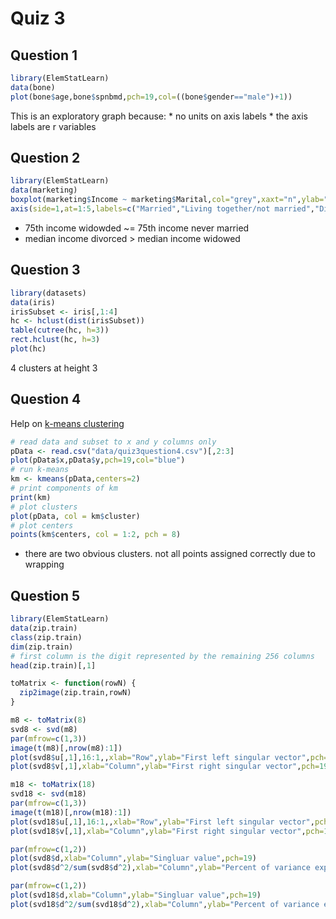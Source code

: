 Quiz 3
========================================================

Question 1
----------

```r
library(ElemStatLearn)
data(bone)
plot(bone$age,bone$spnbmd,pch=19,col=((bone$gender=="male")+1))
```

This is an exploratory graph because:
* no units on axis labels
* the axis labels are r variables

Question 2
----------

```r
library(ElemStatLearn)
data(marketing)
boxplot(marketing$Income ~ marketing$Marital,col="grey",xaxt="n",ylab="Income",xlab="")
axis(side=1,at=1:5,labels=c("Married","Living together/not married","Divorced or separated","Widowed","Nevermarried"),las=2)
```

* 75th income widowded ~= 75th income never married
* median income divorced > median income widowed

Question 3
----------

```r
library(datasets)
data(iris)
irisSubset <- iris[,1:4]
hc <- hclust(dist(irisSubset))
table(cutree(hc, h=3))
rect.hclust(hc, h=3)
plot(hc)
```

4 clusters at height 3

Question 4
----------
Help on [k-means clustering](http://tinyurl.com/b32nn94)

```r
# read data and subset to x and y columns only
pData <- read.csv("data/quiz3question4.csv")[,2:3] 
plot(pData$x,pData$y,pch=19,col="blue")
# run k-means 
km <- kmeans(pData,centers=2)
# print components of km
print(km)
# plot clusters
plot(pData, col = km$cluster)
# plot centers
points(km$centers, col = 1:2, pch = 8)
```

* there are two obvious clusters. not all points assigned correctly due to wrapping

Question 5
----------

```r
library(ElemStatLearn)
data(zip.train)
class(zip.train)
dim(zip.train)
# first column is the digit represented by the remaining 256 columns
head(zip.train)[,1]
```

```r
toMatrix <- function(rowN) {
  zip2image(zip.train,rowN)
}
```

```r
m8 <- toMatrix(8)
svd8 <- svd(m8)
par(mfrow=c(1,3))
image(t(m8)[,nrow(m8):1]) 
plot(svd8$u[,1],16:1,,xlab="Row",ylab="First left singular vector",pch=19) 
plot(svd8$v[,1],xlab="Column",ylab="First right singular vector",pch=19)
```

```r
m18 <- toMatrix(18)
svd18 <- svd(m18)
par(mfrow=c(1,3))
image(t(m18)[,nrow(m18):1]) 
plot(svd18$u[,1],16:1,,xlab="Row",ylab="First left singular vector",pch=19) 
plot(svd18$v[,1],xlab="Column",ylab="First right singular vector",pch=19)
```

```r
par(mfrow=c(1,2))
plot(svd8$d,xlab="Column",ylab="Singluar value",pch=19) 
plot(svd8$d^2/sum(svd8$d^2),xlab="Column",ylab="Percent of variance explained",pch=19)
```

```r
par(mfrow=c(1,2))
plot(svd18$d,xlab="Column",ylab="Singluar value",pch=19) 
plot(svd18$d^2/sum(svd18$d^2),xlab="Column",ylab="Percent of variance explained",pch=19)
```

